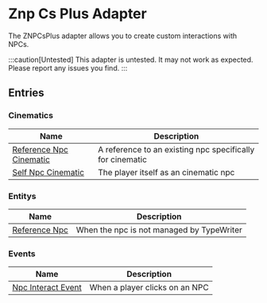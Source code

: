 
<DeprecationWarning adapter message='Use the EntityAdapter instead' />

# Znp Cs Plus Adapter

The ZNPCsPlus adapter allows you to create custom interactions with NPCs.

:::caution[Untested]
This adapter is untested. It may not work as expected. Please report any issues you find.
:::

## Entries

### Cinematics

| Name | Description |
| ---- | ----------- |
| [Reference Npc Cinematic](./entries/cinematic/znpc_reference_npc_cinematic.mdx) | A reference to an existing npc specifically for cinematic |
| [Self Npc Cinematic](./entries/cinematic/znpc_self_npc_cinematic.mdx) | The player itself as an cinematic npc |

### Entitys

| Name | Description |
| ---- | ----------- |
| [Reference Npc](./entries/entity/znpc_reference_npc.mdx) | When the npc is not managed by TypeWriter |

### Events

| Name | Description |
| ---- | ----------- |
| [Npc Interact Event](./entries/event/znpc_on_npc_interact.mdx) | When a player clicks on an NPC |

